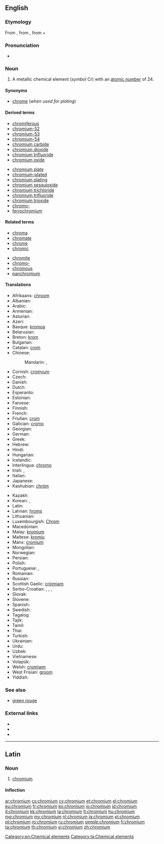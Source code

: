 {{also|Chromium}}
==English==

{{elements|Cr|vanadium|V|manganese|Mn}}

===Etymology===
From {{etyl|NL.}}, from {{etyl|fr|en}} {{term|chrome||lang=fr}}, from {{etyl|grc|en}} {{term|χρῶμα|sc=polytonic|tr=khrōma||color|lang=grc}} + {{term|-ium}}

===Pronunciation===
* {{audio|en-us-chromium.ogg|Audio (US)}}

===Noun===
{{en-noun|-}}
{{wikipedia}}

# A metallic chemical element (''symbol'' Cr) with an [[atomic number]] of 24.

====Synonyms====
* [[chrome]] (''when used for plating'')

====Derived terms====
{{der-top}}
* [[chromiferous]]
* [[chromium-52]]
* [[chromium-53]]
* [[chromium-54]]
* [[chromium carbide]]
* [[chromium dioxide]]
* [[chromium trifluoride]]
* [[chromium oxide]]
{{der-mid}}
* [[chromium plate]]
* [[chromium-plated]]
* [[chromium plating]]
* [[chromium sesquioxide]]
* [[chromium trichloride]]
* [[chromium trifluoride]]
* [[chromium trioxide]]
* [[chromo-]]
* [[ferrochromium]]
{{der-bottom}}

====Related terms====
{{rel-top}}
* [[chroma]]
* [[chromate]]
* [[chrome]]
* [[chromic]]
{{rel-mid}}
* [[chromite]]
* [[chromo-]]
* [[chromous]]
* [[panchromium]]
{{rel-bottom}}

====Translations====
{{trans-top|chemical element}}
* Afrikaans: [[chroom]]
* Albanian: {{t-|sq|krom}}
* Arabic: {{t-|ar|كروم|m|tr=kruum}}
* Armenian: {{t-|hy|քրոմ|tr=k‘rom}}
* Asturian: {{t-|ast|cromu|m}}
* Azeri: {{t-|az|xrom}}
* Basque: [[kromoa]]
* Belarusian: {{t-|be|хром|m|tr=xrom}}
* Breton: [[krom]] {{m}}
* Bulgarian: {{t+|bg|хром|m|tr=hrom}}
* Catalan: [[crom]]
* Chinese:
*: Mandarin: {{t-|cmn|鉻|sc=Hani}},  {{t-|cmn|铬|tr=gè|sc=Hani}}
* Cornish: [[cromyum]]
* Czech: {{t+|cs|chrom}}
* Danish: {{t-|da|krom}}
* Dutch: {{t+|nl|chroom|n}}
* Esperanto: {{t+|eo|kromo}}
* Estonian: {{t-|et|kroom}}
* Faroese: {{t-|fo|krom}}
* Finnish: {{t+|fi|kromi}}
* French: {{t+|fr|chrome|m}}
* Friulian: [[crom]]
* Galician: [[cromo]]
* Georgian: {{t-|ka|ქრომი|tr=k'romi|sc=Geor}}
* German: {{t+|de|Chrom|n}}
* Greek: {{t+|el|χρώμιο|n|tr=chrómio}}
* Hebrew: {{t+|he|כרום|tr=krom}}
* Hindi: {{t-|hi|वर्णातु|tr=varnaatu}}
* Hungarian: {{t+|hu|króm}}
* Icelandic: {{t+|is|króm}}
* Interlingua: [[chromo]]
* Irish: {{t+|ga|cróimiam}}, {{t|ga|cróimiam|m}}
* Italian: {{t+|it|cromo|m}}
* Japanese: {{t+|ja|クロム|tr=kuromu}}
* Kashubian: [[chróm]]
{{trans-mid}}
* Kazakh: {{t-|kk|хром|tr=khrom|sc=Cyrl}}
* Korean: {{t+|ko|크롬|tr=keurom|sc=Hang}}, {{t-|ko|크로뮴|tr=keuromyum|sc=Hang}}
* Latin: {{t+|la|chromium|n|alt=chrōmium}}
* Latvian: [[hroms]]
* Lithuanian: {{t+|lt|chromas}}
* Luxembourgish: [[Chrom]]
* Macedonian: {{t-|mk|хром|m|tr=hrom}}
* Malay: [[kromium]]
* Maltese: [[kromju]]
* Manx: [[cromium]]
* Mongolian: {{t-|mn|хром|tr=khrom|sc=Cyrl}}
* Norwegian: {{t+|no|krom}}
* Persian: {{t+|fa|کروم|tr=korom|sc=fa-Arab}}
* Polish: {{t+|pl|chrom|m}}
* Portuguese: {{t+|pt|cromo|m}}, {{t+|pt|crómio|m}}
* Romanian: {{t+|ro|crom|n}}
* Russian: {{t+|ru|хром|m|tr=xrom}}
* Scottish Gaelic: [[cròimiam]]
* Serbo-Croatian: {{t-|sh|хром|m|sc=Cyrl}},  {{t-|sh|hrom|m}},  {{t-|sh|кром|m|sc=Cyrl}},  {{t-|sh|krom|m}}
* Slovak: {{t-|sk|chróm}}
* Slovene: {{t+|sl|krom}}
* Spanish: {{t+|es|cromo|m}}
* Swedish: {{t+|sv|krom|n}}
* Tagalog: {{t-|tl|kromo}}
* Tajik: {{t-|tg|хром|tr=hrom|sc=Cyrl}}
* Tamil: {{t-|ta|நீலிரும்பு|tr=neelirumbu}}
* Thai: {{t-|th|โครเมียม|tr=khrōmiam}}
* Turkish: {{t+|tr|krom}}
* Ukrainian: {{t-|uk|хром|m|tr=xrom}}
* Urdu: {{t-|ur|کرومیم}}
* Uzbek: {{t-|uz|хром|tr=khrom|sc=Cyrl}}
* Vietnamese: {{t-|vi|crom}}
* Volapük: {{t+|vo|kromin}}
* Welsh: [[cromiwm]]
* West Frisian: [[groom]]
* Yiddish: {{t-|yi|קראָומיאַם|sc=Hebr}}
{{trans-bottom}}

===See also===
* [[green rouge]]

===External links===
* {{R:Webster 1913}}
* {{R:Century 1911}}
* {{R:OneLook}}

[[Category:en:Chemical elements]]

----

==Latin==
{{wikipedia|lang=la}}

===Noun===
{{la-noun|chrōmium|chromii|chrōmiī|n|second}}

# [[#English|chromium]]

====Inflection====
{{la-decl-2nd-N|chromi|chrōmi}}

[[Category:la:Chemical elements]]

[[ar:chromium]]
[[cs:chromium]]
[[cy:chromium]]
[[et:chromium]]
[[el:chromium]]
[[eu:chromium]]
[[fr:chromium]]
[[ko:chromium]]
[[io:chromium]]
[[id:chromium]]
[[it:chromium]]
[[kk:chromium]]
[[la:chromium]]
[[lt:chromium]]
[[hu:chromium]]
[[mg:chromium]]
[[my:chromium]]
[[nl:chromium]]
[[ja:chromium]]
[[pl:chromium]]
[[pt:chromium]]
[[ro:chromium]]
[[ru:chromium]]
[[simple:chromium]]
[[fi:chromium]]
[[ta:chromium]]
[[th:chromium]]
[[vi:chromium]]
[[zh:chromium]]
